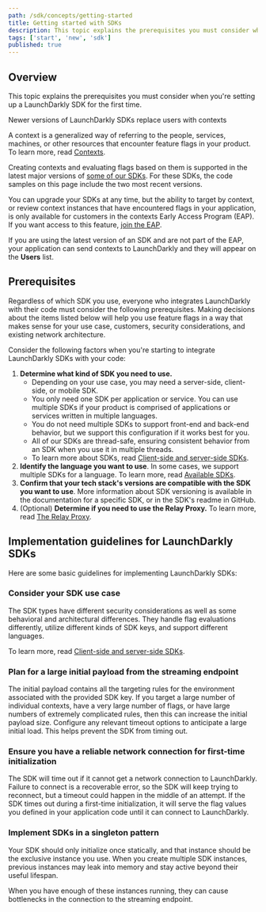 ```yaml
---
path: /sdk/concepts/getting-started
title: Getting started with SDKs
description: This topic explains the prerequisites you must consider when you're setting up a LaunchDarkly SDK for the first time.
tags: ['start', 'new', 'sdk']
published: true
---
```


## Overview

This topic explains the prerequisites you must consider when you're setting up a LaunchDarkly SDK for the first time.

<Callout intent="info">
<CalloutTitle>Newer versions of LaunchDarkly SDKs replace users with contexts</CalloutTitle>
<CalloutDescription>

A context is a generalized way of referring to the people, services, machines, or other resources that encounter feature flags in your product. To learn more, read [Contexts](/home/contexts).

Creating contexts and evaluating flags based on them is supported in the latest major versions of [some of our SDKs](/sdk). For these SDKs, the code samples on this page include the two most recent versions.

You can upgrade your SDKs at any time, but the ability to target by context, or review context instances that have encountered flags in your application, is only available for customers in the contexts Early Access Program (EAP). If you want access to this feature, [join the EAP](https://launchdarkly.com/eap).

If you are using the latest version of an SDK and are not part of the EAP, your application can send contexts to LaunchDarkly and they will appear on the **Users** list.

</CalloutDescription>
</Callout>

## Prerequisites

Regardless of which SDK you use, everyone who integrates LaunchDarkly with their code must consider the following prerequisites. Making decisions about the items listed below will help you use feature flags in a way that makes sense for your use case, customers, security considerations, and existing network architecture.

Consider the following factors when you're starting to integrate LaunchDarkly SDKs with your code:

1. **Determine what kind of SDK you need to use.**
   - Depending on your use case, you may need a server-side, client-side, or mobile SDK.
   - You only need one SDK per application or service. You can use multiple SDKs if your product is comprised of applications or services written in multiple languages.
   - You do not need multiple SDKs to support front-end and back-end behavior, but we support this configuration if it works best for you.
   - All of our SDKs are thread-safe, ensuring consistent behavior from an SDK when you use it in multiple threads.
   - To learn more about SDKs, read [Client-side and server-side SDKs](/sdk/concepts/client-side-server-side).
2. **Identify the language you want to use**. In some cases, we support multiple SDKs for a language. To learn more, read [Available SDKs](/sdk#available-sdks).
3. **Confirm that your tech stack's versions are compatible with the SDK you want to use**. More information about SDK versioning is available in the documentation for a specific SDK, or in the SDK's readme in GitHub.
4. (Optional) **Determine if you need to use the Relay Proxy.**
   To learn more, read [The Relay Proxy](/home/relay-proxy).

## Implementation guidelines for LaunchDarkly SDKs

Here are some basic guidelines for implementing LaunchDarkly SDKs:

### Consider your SDK use case

The SDK types have different security considerations as well as some behavioral and architectural differences. They handle flag evaluations differently, utilize different kinds of SDK keys, and support different languages.

To learn more, read [Client-side and server-side SDKs](/sdk/concepts/client-side-server-side).

### Plan for a large initial payload from the streaming endpoint

The initial payload contains all the targeting rules for the environment associated with the provided SDK key. If you target a large number of individual contexts, have a very large number of flags, or have large numbers of extremely complicated rules, then this can increase the initial payload size. Configure any relevant timeout options to anticipate a large initial load. This helps prevent the SDK from timing out.

### Ensure you have a reliable network connection for first-time initialization

The SDK will time out if it cannot get a network connection to LaunchDarkly. Failure to connect is a recoverable error, so the SDK will keep trying to reconnect, but a timeout could happen in the middle of an attempt. If the SDK times out during a first-time initialization, it will serve the flag values you defined in your application code until it can connect to LaunchDarkly.

### Implement SDKs in a singleton pattern

Your SDK should only initialize once statically, and that instance should be the exclusive instance you use. When you create multiple SDK instances, previous instances may leak into memory and stay active beyond their useful lifespan.

When you have enough of these instances running, they can cause bottlenecks in the connection to the streaming endpoint.
